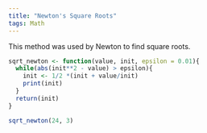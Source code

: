```yaml
---
title: "Newton's Square Roots"
tags: Math
---
```


This method was used by Newton to find square roots.

```r
sqrt_newton <- function(value, init, epsilon = 0.01){
  while(abs(init**2 - value) > epsilon){
    init <- 1/2 *(init + value/init)
    print(init)
  }
  return(init)
}

sqrt_newton(24, 3)
```
